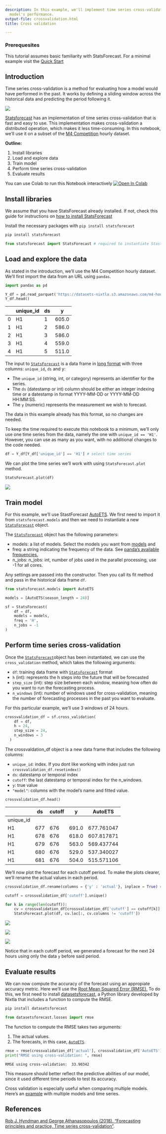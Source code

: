 ```yaml
---
description: In this example, we'll implement time series cross-validation to evaluate
  model's performance.
output-file: crossvalidation.html
title: Cross validation

---
```


<Warning>

### Prerequesites

This tutorial assumes basic familiarity with StatsForecast. For a
minimal example visit the [Quick
Start](https://nixtla.github.io/statsforecast/examples/getting_started_short.html)

</Warning>

## Introduction

Time series cross-validation is a method for evaluating how a model
would have performed in the past. It works by defining a sliding window
across the historical data and predicting the period following it.

![](https://raw.githubusercontent.com/Nixtla/statsforecast/main/nbs/imgs/chainedwindows.gif)

[Statsforecast](https://nixtla.github.io/statsforecast/) has an
implementation of time series cross-validation that is fast and easy to
use. This implementation makes cross-validation a distributed operation,
which makes it less time-consuming. In this notebook, we’ll use it on a
subset of the [M4
Competition](https://www.sciencedirect.com/science/article/pii/s0169207019301128)
hourly dataset.

**Outline:**

1.  Install libraries
2.  Load and explore data
3.  Train model
4.  Perform time series cross-validation
5.  Evaluate results

<Tip>

You can use Colab to run this Notebook interactively
<a href="https://colab.research.google.com/github/Nixtla/statsforecast/blob/main/nbs/examples/CrossValidation.ipynb" target="_parent"><img src="https://colab.research.google.com/assets/colab-badge.svg" alt="Open In Colab"/></a>

</Tip>

## Install libraries

We assume that you have StatsForecast already installed. If not, check
this guide for instructions on [how to install
StatsForecast]('https://nixtla.github.io/statsforecast/examples/installation.html')

Install the necessary packages with `pip install statsforecast`

```python
pip install statsforecast
```


```python
from statsforecast import StatsForecast # required to instantiate StastForecast object and use cross-validation method
```

## Load and explore the data

As stated in the introduction, we’ll use the M4 Competition hourly
dataset. We’ll first import the data from an URL using `pandas`.

```python
import pandas as pd 

Y_df = pd.read_parquet('https://datasets-nixtla.s3.amazonaws.com/m4-hourly.parquet') # load the data 
Y_df.head()
```

|     | unique_id | ds  | y     |
|-----|-----------|-----|-------|
| 0   | H1        | 1   | 605.0 |
| 1   | H1        | 2   | 586.0 |
| 2   | H1        | 3   | 586.0 |
| 3   | H1        | 4   | 559.0 |
| 4   | H1        | 5   | 511.0 |

The input to
[`StatsForecast`](https://Nixtla.github.io/statsforecast/src/core/core.html#statsforecast)
is a data frame in [long
format](https://www.theanalysisfactor.com/wide-and-long-data/) with
three columns: `unique_id`, `ds` and y:

-   The `unique_id` (string, int, or category) represents an identifier
    for the series.
-   The `ds` (datestamp or int) column should be either an integer
    indexing time or a datestamp in format YYYY-MM-DD or YYYY-MM-DD
    HH:MM:SS.
-   The `y` (numeric) represents the measurement we wish to forecast.

The data in this example already has this format, so no changes are
needed.

To keep the time required to execute this notebook to a minimum, we’ll
only use one time series from the data, namely the one with
`unique_id == 'H1'`. However, you can use as many as you want, with no
additional changes to the code needed.

```python
df = Y_df[Y_df['unique_id'] == 'H1'] # select time series
```

We can plot the time series we’ll work with using `StatsForecast.plot`
method.

```python
StatsForecast.plot(df)
```

![](/docs/tutorials/CrossValidation_files/figure-markdown_strict/cell-6-output-2.png)

## Train model

For this example, we’ll use StastForecast
[AutoETS](https://nixtla.github.io/statsforecast/models.html#autoets).
We first need to import it from `statsforecast.models` and then we need
to instantiate a new
[`StatsForecast`](https://Nixtla.github.io/statsforecast/src/core/core.html#statsforecast)
object.

The
[`StatsForecast`](https://Nixtla.github.io/statsforecast/src/core/core.html#statsforecast)
object has the following parameters:

-   models: a list of models. Select the models you want from
    [models](https://nixtla.github.io/statsforecast/models.html) and
-   freq: a string indicating the frequency of the data. See [panda’s
    available
    frequencies.](https://pandas.pydata.org/pandas-docs/stable/user_guide/timeseries.html#offset-aliases)
-   n_jobs: n_jobs: int, number of jobs used in the parallel processing,
    use -1 for all cores.

Any settings are passed into the constructor. Then you call its fit
method and pass in the historical data frame `df`.

```python
from statsforecast.models import AutoETS

models = [AutoETS(season_length = 24)]

sf = StatsForecast(
    df = df, 
    models = models, 
    freq = 'H', 
    n_jobs = -1
)
```

## Perform time series cross-validation

Once the
[`StatsForecast`](https://Nixtla.github.io/statsforecast/src/core/core.html#statsforecast)object
has been instantiated, we can use the `cross_validation` method, which
takes the following arguments:

-   `df`: training data frame with
    [`StatsForecast`](https://Nixtla.github.io/statsforecast/src/core/core.html#statsforecast)
    format
-   `h` (int): represents the h steps into the future that will be
    forecasted
-   `step_size` (int): step size between each window, meaning how often
    do you want to run the forecasting process.
-   `n_windows` (int): number of windows used for cross-validation,
    meaning the number of forecasting processes in the past you want to
    evaluate.

For this particular example, we’ll use 3 windows of 24 hours.

```python
crossvalidation_df = sf.cross_validation(
    df = df,
    h = 24,
    step_size = 24,
    n_windows = 3
  )
```

The crossvaldation_df object is a new data frame that includes the
following columns:

-   `unique_id`: index. If you dont like working with index just run
    `crossvalidation_df.resetindex()`
-   `ds`: datestamp or temporal index
-   `cutoff`: the last datestamp or temporal index for the n_windows.
-   `y`: true value
-   `"model"`: columns with the model’s name and fitted value.

```python
crossvalidation_df.head()
```

|           | ds  | cutoff | y     | AutoETS    |
|-----------|-----|--------|-------|------------|
| unique_id |     |        |       |            |
| H1        | 677 | 676    | 691.0 | 677.761047 |
| H1        | 678 | 676    | 618.0 | 607.817871 |
| H1        | 679 | 676    | 563.0 | 569.437744 |
| H1        | 680 | 676    | 529.0 | 537.340027 |
| H1        | 681 | 676    | 504.0 | 515.571106 |

We’ll now plot the forecast for each cutoff period. To make the plots
clearer, we’ll rename the actual values in each period.

```python
crossvalidation_df.rename(columns = {'y' : 'actual'}, inplace = True) # rename actual values 

cutoff = crossvalidation_df['cutoff'].unique()

for k in range(len(cutoff)): 
    cv = crossvalidation_df[crossvalidation_df['cutoff'] == cutoff[k]]
    StatsForecast.plot(df, cv.loc[:, cv.columns != 'cutoff'])
```

![](/docs/tutorials/CrossValidation_files/figure-markdown_strict/cell-10-output-1.png)

![](/docs/tutorials/CrossValidation_files/figure-markdown_strict/cell-10-output-2.png)

![](/docs/tutorials/CrossValidation_files/figure-markdown_strict/cell-10-output-3.png)

Notice that in each cutoff period, we generated a forecast for the next
24 hours using only the data `y` before said period.

## Evaluate results

We can now compute the accuracy of the forecast using an appropiate
accuracy metric. Here we’ll use the [Root Mean Squared Error
(RMSE).](https://en.wikipedia.org/wiki/root-mean-square_deviation) To do
this, we first need to install
[datasetsforecast](https://github.com/Nixtla/datasetsforecast/tree/main/),
a Python library developed by Nixtla that includes a function to compute
the RMSE.

```python
pip install datasetsforecast
```


```python
from datasetsforecast.losses import rmse
```

The function to compute the RMSE takes two arguments:

1.  The actual values.  
2.  The forecasts, in this case,
    [`AutoETS`](https://Nixtla.github.io/statsforecast/src/core/models.html#autoets).

```python
rmse = rmse(crossvalidation_df['actual'], crossvalidation_df['AutoETS'])
print("RMSE using cross-validation: ", rmse)
```

``` text
RMSE using cross-validation:  33.90342
```

This measure should better reflect the predictive abilities of our
model, since it used different time periods to test its accuracy.

<Tip>

Cross validation is especially useful when comparing multiple models.
Here’s an
[example](https://nixtla.github.io/statsforecast/examples/getting_started_complete.html)
with multiple models and time series.

</Tip>

## References

[Rob J. Hyndman and George Athanasopoulos (2018). “Forecasting
principles and practice, Time series
cross-validation”](https://otexts.com/fpp3/tscv.html).

